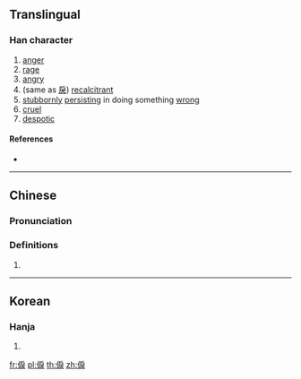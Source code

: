 ==Translingual==

===Han character===
{{Han char|rn=9|rad=人|as=08|sn=10|four=|canj=OISK|ids=⿰亻戾}}

# [[anger]]
# [[rage]]
# [[angry]]
# (same as [[戾]]) [[recalcitrant]]
# [[stubbornly]] [[persist]]ing in doing something [[wrong]]
# [[cruel]]
# [[despotic]]

====References====
* {{Han ref|kx=0107.240|hdz=10184.080|uh=3466|ud=13414}}

----

==Chinese==
{{zh-forms}}

===Pronunciation===
{{zh-pron
|m=lì
|c=leoi6
|mc=
|oc=
|ma=
|cat=na
}}

===Definitions===
{{zh-hanzi}}

# {{rfdef|lang=zh}}

----

==Korean==

===Hanja===
{{ko-hanja|hangeul=[[려]]([[여]])|rv=ryeo(yeo)|mr=ryŏ(yŏ)|y=lye(<sup>l</sup>ye)|eumhun=성내다|ehrv=seongnaeda|ehmr=sŏngnaeda|ehy=sengnayta}}

# {{defn|lang=ko|sort=人08}}

[[fr:㑦]]
[[pl:㑦]]
[[th:㑦]]
[[zh:㑦]]